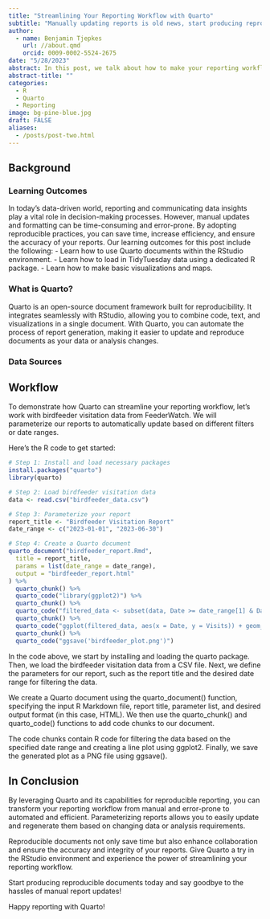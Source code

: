 ```yaml
---
title: "Streamlining Your Reporting Workflow with Quarto"
subtitle: "Manually updating reports is old news, start producing reproducible documents."
author:
  - name: Benjamin Tjepkes  
    url: //about.qmd
    orcid: 0009-0002-5524-2675
date: "5/28/2023"
abstract: In this post, we talk about how to make your reporting workflows much easier by using reproducible formats. We run through an example, using birdfeeder visitation data from FeederWatch, on parameterizing reports using Quarto in the RStudio environment.
abstract-title: ""
categories:
  - R
  - Quarto
  - Reporting
image: bg-pine-blue.jpg
draft: FALSE
aliases: 
  - /posts/post-two.html
---
```


## Background

### Learning Outcomes

In today's data-driven world, reporting and communicating data insights play a vital role in decision-making processes. However, manual updates and formatting can be time-consuming and error-prone. By adopting reproducible practices, you can save time, increase efficiency, and ensure the accuracy of your reports. Our learning outcomes for this post include the following:
- Learn how to use Quarto documents within the RStudio environment.
- Learn how to load in TidyTuesday data using a dedicated R package.
- Learn how to make basic visualizations and maps.

### What is Quarto?

Quarto is an open-source document framework built for reproducibility. It integrates seamlessly with RStudio, allowing you to combine code, text, and visualizations in a single document. With Quarto, you can automate the process of report generation, making it easier to update and reproduce documents as your data or analysis changes.

### Data Sources

## Workflow

To demonstrate how Quarto can streamline your reporting workflow, let's work with birdfeeder visitation data from FeederWatch. We will parameterize our reports to automatically update based on different filters or date ranges.

Here's the R code to get started:

```r
# Step 1: Install and load necessary packages
install.packages("quarto")
library(quarto)

# Step 2: Load birdfeeder visitation data
data <- read.csv("birdfeeder_data.csv")

# Step 3: Parameterize your report
report_title <- "Birdfeeder Visitation Report"
date_range <- c("2023-01-01", "2023-06-30")

# Step 4: Create a Quarto document
quarto_document("birdfeeder_report.Rmd",
  title = report_title,
  params = list(date_range = date_range),
  output = "birdfeeder_report.html"
) %>%
  quarto_chunk() %>%
  quarto_code("library(ggplot2)") %>%
  quarto_chunk() %>%
  quarto_code("filtered_data <- subset(data, Date >= date_range[1] & Date <= date_range[2])") %>%
  quarto_chunk() %>%
  quarto_code("ggplot(filtered_data, aes(x = Date, y = Visits)) + geom_line()") %>%
  quarto_chunk() %>%
  quarto_code("ggsave('birdfeeder_plot.png')")
```

In the code above, we start by installing and loading the quarto package. Then, we load the birdfeeder visitation data from a CSV file. Next, we define the parameters for our report, such as the report title and the desired date range for filtering the data.

We create a Quarto document using the quarto_document() function, specifying the input R Markdown file, report title, parameter list, and desired output format (in this case, HTML). We then use the quarto_chunk() and quarto_code() functions to add code chunks to our document.

The code chunks contain R code for filtering the data based on the specified date range and creating a line plot using ggplot2. Finally, we save the generated plot as a PNG file using ggsave().

## In Conclusion

By leveraging Quarto and its capabilities for reproducible reporting, you can transform your reporting workflow from manual and error-prone to automated and efficient. Parameterizing reports allows you to easily update and regenerate them based on changing data or analysis requirements.

Reproducible documents not only save time but also enhance collaboration and ensure the accuracy and integrity of your reports. Give Quarto a try in the RStudio environment and experience the power of streamlining your reporting workflow.

Start producing reproducible documents today and say goodbye to the hassles of manual report updates!

Happy reporting with Quarto!